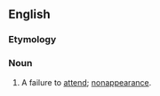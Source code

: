 ==English==

===Etymology===
{{prefix|en|non|attendance}}

===Noun===
{{en-noun|~}}

# A failure to [[attend]]; [[nonappearance]].